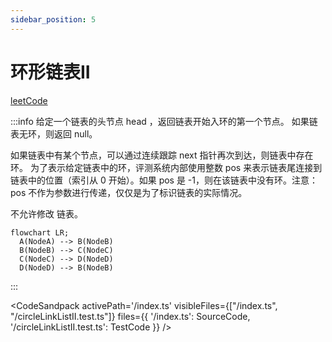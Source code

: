 ```yaml
---
sidebar_position: 5
---
```



# 环形链表II


[leetCode](https://leetcode.cn/problems/linked-list-cycle-ii/)

:::info
给定一个链表的头节点  head ，返回链表开始入环的第一个节点。 如果链表无环，则返回 null。

如果链表中有某个节点，可以通过连续跟踪 next 指针再次到达，则链表中存在环。 为了表示给定链表中的环，评测系统内部使用整数 pos 来表示链表尾连接到链表中的位置（索引从 0 开始）。如果 pos 是 -1，则在该链表中没有环。注意：pos 不作为参数进行传递，仅仅是为了标识链表的实际情况。

不允许修改 链表。

```mermaid
flowchart LR;
  A(NodeA) --> B(NodeB)
  B(NodeB) --> C(NodeC)
  C(NodeC) --> D(NodeD)
  D(NodeD) --> B(NodeB)
```

:::


<CodeSandpack
  activePath='/index.ts'
  visibleFiles={["/index.ts", "/circleLinkListII.test.ts"]}
  files={{
    '/index.ts': SourceCode,
    '/circleLinkListII.test.ts': TestCode
  }}
/>
